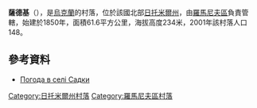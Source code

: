 {{coord|50|8|29|N|28|3|4|E|scale:30000|display=title}}

'''薩德基'''（{{lang-uk|Садки}}），是[[烏克蘭|烏克蘭]]的村落，位於該國北部[[日托米爾州|日托米爾州]]，由[[羅馬尼夫區|羅馬尼夫區]]負責管轄，始建於1850年，面積61.6平方公里，海拔高度234米，2001年該村落人口148。

==參考資料==
* [http://weather.in.ua/ua/zhitomirskaja/23124 Погода в селі Садки]

{{DEFAULTSORT:Садки}}
[[Category:日托米爾州村落|Category:日托米爾州村落]]
[[Category:羅馬尼夫區村落|Category:羅馬尼夫區村落]]


{{Zhytomyr-geo-stub}}